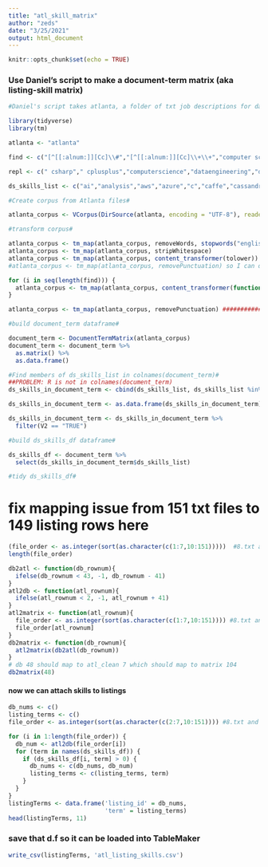 ```yaml
---
title: "atl_skill_matrix"
author: "zeds"
date: "3/25/2021"
output: html_document
---
```


```r
knitr::opts_chunk$set(echo = TRUE)
```

### Use Daniel's script to make a document-term matrix (aka listing-skill matrix)

```r
#Daniel's script takes atlanta, a folder of txt job descriptions for data scientists. It generates ds_skills_df, a dataframe. ds_skills_df has 1 row for each job listing in atlanta, and one column for each term in ds_skills_list. The value in each cell is the number of appearances of the column name in the listing.

library(tidyverse)
library(tm)

atlanta <- "atlanta"

find <- c("[^[[:alnum:]][Cc]\\#","[^[[:alnum:]][Cc]\\+\\+","computer science","data engineering","deep learning","machine learning","neural networks","project management","[^[[:alnum:]][Rr][^[[:alnum:]]","scikit-learn","software development","software engineering")

repl <- c(" csharp"," cplusplus","computerscience","dataengineering","deeplearning","machinelearning","neuralnetworks","projectmanagement"," rrrr","scikitlearn","softwaredevelopment","softwareengineering")

ds_skills_list <- c("ai","analysis","aws","azure","c","caffe","cassandra","communication","computerscience","cplusplus","csharp","d3","dataengineering","deeplearning","docker","excel","git","hadoop","hbase","hive","java","javascript","keras","linux","machinelearning","mathematics","matlab","mongodb","mysql","neuralnetworks","nlp","nosql","numpy","pandas","perl","pig","projectmanagement","python","pytorch","rrrr","sas","scala","scikitlearn","softwaredevelopment","softwareengineering","spark","spss","sql","statistics","tableau","tensorflow","visualization")

#Create corpus from Atlanta files#

atlanta_corpus <- VCorpus(DirSource(atlanta, encoding = "UTF-8"), readerControl = list(language = "en"))

#transform corpus#

atlanta_corpus <- tm_map(atlanta_corpus, removeWords, stopwords("english"))
atlanta_corpus <- tm_map(atlanta_corpus, stripWhitespace)
atlanta_corpus <- tm_map(atlanta_corpus, content_transformer(tolower))
#atlanta_corpus <- tm_map(atlanta_corpus, removePunctuation) so I can detect C#, C++

for (i in seq(length(find))) {
  atlanta_corpus <- tm_map(atlanta_corpus, content_transformer(function(atlanta_corpus) gsub(atlanta_corpus, pattern = find[i], replacement = repl[i])))
}

atlanta_corpus <- tm_map(atlanta_corpus, removePunctuation) ###########

#build document_term dataframe#

document_term <- DocumentTermMatrix(atlanta_corpus)
document_term <- document_term %>%
  as.matrix() %>%
  as.data.frame()

#Find members of ds_skills_list in colnames(document_term)#
##PROBLEM: R is not in colnames(document_term)
ds_skills_in_document_term <- cbind(ds_skills_list, ds_skills_list %in% colnames(document_term))

ds_skills_in_document_term <- as.data.frame(ds_skills_in_document_term)

ds_skills_in_document_term <- ds_skills_in_document_term %>%
  filter(V2 == "TRUE")

#build ds_skills_df dataframe#

ds_skills_df <- document_term %>%
  select(ds_skills_in_document_term$ds_skills_list)

#tidy ds_skills_df#

```

# fix mapping issue from 151 txt files to 149 listing rows here  

```r
(file_order <- as.integer(sort(as.character(c(1:7,10:151)))))  #8.txt and 9.txt are missing
length(file_order)
```

```r
db2atl <- function(db_rownum){
  ifelse(db_rownum < 43, -1, db_rownum - 41)
}
atl2db <- function(atl_rownum){
  ifelse(atl_rownum < 2, -1, atl_rownum + 41)
}
atl2matrix <- function(atl_rownum){
  file_order <- as.integer(sort(as.character(c(1:7,10:151)))) #8.txt and 9.txt don't exist
  file_order[atl_rownum]
}
db2matrix <- function(db_rownum){
  atl2matrix(db2atl(db_rownum))
}
# db 48 should map to atl_clean 7 which should map to matrix 104
db2matrix(48)
```

#### now we can attach skills to listings  

```r
db_nums <- c()
listing_terms <- c()
file_order <- as.integer(sort(as.character(c(2:7,10:151)))) #8.txt and 9.txt don't exist and 1 is NA

for (i in 1:length(file_order)) {
  db_num <- atl2db(file_order[i])
  for (term in names(ds_skills_df)) {
    if (ds_skills_df[i, term] > 0) {
      db_nums <- c(db_nums, db_num)
      listing_terms <- c(listing_terms, term)
    }
  }
}
listingTerms <- data.frame('listing_id' = db_nums,
                           'term' = listing_terms)
head(listingTerms, 11)
```

### save that d.f so it can be loaded into TableMaker  

```r
write_csv(listingTerms, 'atl_listing_skills.csv')
```

